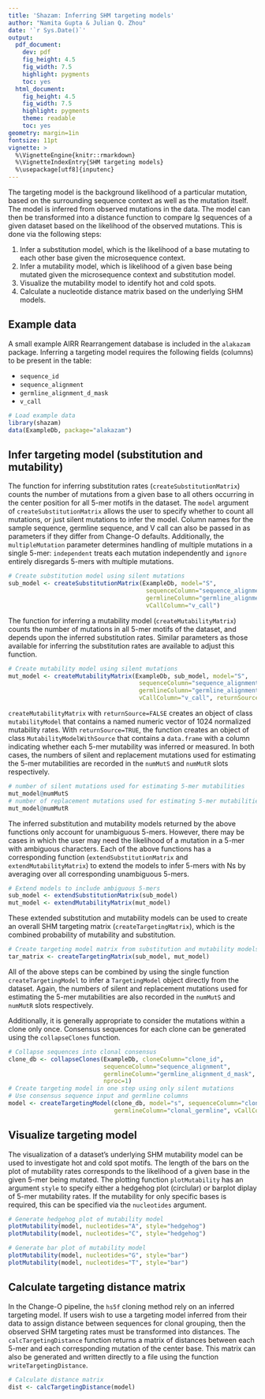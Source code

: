 ```yaml
---
title: 'Shazam: Inferring SHM targeting models'
author: "Namita Gupta & Julian Q. Zhou"
date: '`r Sys.Date()`'
output:
  pdf_document:
    dev: pdf
    fig_height: 4.5
    fig_width: 7.5
    highlight: pygments
    toc: yes
  html_document:
    fig_height: 4.5
    fig_width: 7.5
    highlight: pygments
    theme: readable
    toc: yes
geometry: margin=1in
fontsize: 11pt
vignette: >
  %\VignetteEngine{knitr::rmarkdown} 
  %\VignetteIndexEntry{SHM targeting models} 
  %\usepackage[utf8]{inputenc}
---
```


The targeting model is the background likelihood of a particular mutation, based 
on the surrounding sequence context as well as the mutation itself. The model is 
inferred from observed mutations in the data. The model can then be transformed 
into a distance function to compare Ig sequences of a given dataset based on the 
likelihood of the observed mutations. This is done via the following steps:

1. Infer a substitution model, which is the likelihood of a base mutating to 
   each other base given the microsequence context. 
2. Infer a mutability model, which is likelihood of a given base being mutated
   given the microsequence context and substitution model.
3. Visualize the mutability model to identify hot and cold spots.
4. Calculate a nucleotide distance matrix based on the underlying SHM models.

## Example data

A small example AIRR Rearrangement database is included in the `alakazam` package. 
Inferring a targeting model requires the following fields (columns) to 
be present in the table: 

* `sequence_id`
* `sequence_alignment`
* `germline_alignment_d_mask`
* `v_call`

```r
# Load example data
library(shazam)
data(ExampleDb, package="alakazam")
```

## Infer targeting model (substitution and mutability)

The function for inferring substitution rates (`createSubstitutionMatrix`) 
counts the number of mutations from a given base to all others occurring in the 
center position for all 5-mer motifs in the dataset. The `model` argument of 
`createSubstitutionMatrix` allows the user to specify whether to count all 
mutations, or just silent mutations to infer the model. Column names for the 
sample sequence, germline sequence, and V call can also be passed in as 
parameters if they differ from Change-O defaults. Additionally, the 
`multipleMutation` parameter determines handling of multiple mutations in a 
single 5-mer: `independent` treats each mutation independently and `ignore` 
entirely disregards 5-mers with multiple mutations.

```r
# Create substitution model using silent mutations
sub_model <- createSubstitutionMatrix(ExampleDb, model="S", 
                                       sequenceColumn="sequence_alignment",
                                       germlineColumn="germline_alignment_d_mask",
                                       vCallColumn="v_call")
```

The function for inferring a mutability model (`createMutabilityMatrix`) counts 
the number of mutations in all 5-mer motifs of the dataset, and depends upon the
inferred substitution rates. Similar parameters as those available for 
inferring the substitution rates are available to adjust this function.

```r
# Create mutability model using silent mutations
mut_model <- createMutabilityMatrix(ExampleDb, sub_model, model="S",
                                     sequenceColumn="sequence_alignment",
                                     germlineColumn="germline_alignment_d_mask",
                                     vCallColumn="v_call", returnSource=FALSE)
```

`createMutabilityMatrix` with `returnSource=FALSE` creates an object of class 
`mutabilityModel` that contains a named numeric vector of 1024 normalized mutability
rates. With `returnSource=TRUE`, the function creates an object of class 
`MutabilityModelWithSource` that contains a `data.frame` with a column indicating 
whether each 5-mer mutability was inferred or measured. In both cases, the numbers 
of silent and replacement mutations used for estimating the 5-mer mutabilities are 
recorded in the `numMutS` and `numMutR` slots respectively.

```r
# number of silent mutations used for estimating 5-mer mutabilities
mut_model@numMutS
# number of replacement mutations used for estimating 5-mer mutabilities
mut_model@numMutR
```

The inferred substitution and mutability models returned by the above functions
only account for unambiguous 5-mers. However, there may be cases in which the 
user may need the likelihood of a mutation in a 5-mer with ambiguous characters. 
Each of the above functions has a corresponding function (`extendSubstitutionMatrix` 
and `extendMutabilityMatrix`) to extend the models to infer 5-mers with Ns by 
averaging over all corresponding unambiguous 5-mers.

```r
# Extend models to include ambiguous 5-mers
sub_model <- extendSubstitutionMatrix(sub_model)
mut_model <- extendMutabilityMatrix(mut_model)
```

These extended substitution and mutability models can be used to create an 
overall SHM targeting matrix (`createTargetingMatrix`), which is the combined 
probability of mutability and substitution. 

```r
# Create targeting model matrix from substitution and mutability models
tar_matrix <- createTargetingMatrix(sub_model, mut_model)
```

All of the above steps can be combined by using the single function 
`createTargetingModel` to infer a `TargetingModel` object directly from 
the dataset. Again, the numbers of silent and replacement mutations used 
for estimating the 5-mer mutabilities are also recorded in the `numMutS` and 
`numMutR` slots respectively.

Additionally, it is generally appropriate to consider the mutations
within a clone only once. Consensus sequences for each clone can be generated
using the `collapseClones` function.


```r
# Collapse sequences into clonal consensus
clone_db <- collapseClones(ExampleDb, cloneColumn="clone_id", 
                           sequenceColumn="sequence_alignment",
                           germlineColumn="germline_alignment_d_mask",
                           nproc=1)
# Create targeting model in one step using only silent mutations
# Use consensus sequence input and germline columns
model <- createTargetingModel(clone_db, model="s", sequenceColumn="clonal_sequence", 
                              germlineColumn="clonal_germline", vCallColumn="v_call")
```

## Visualize targeting model

The visualization of a dataset's underlying SHM mutability model can be used to 
investigate hot and cold spot motifs. The length of the bars on the plot of 
mutability rates corresponds to the likelihood of a given base in the given 
5-mer being mutated. The plotting function `plotMutability` has an argument 
`style` to specify either a hedgehog plot (circlular) or barplot diplay of
5-mer mutability rates. If the mutability for only specific bases is required, 
this can be specified via the `nucleotides` argument.

```r
# Generate hedgehog plot of mutability model
plotMutability(model, nucleotides="A", style="hedgehog")
plotMutability(model, nucleotides="C", style="hedgehog")
```

```r
# Generate bar plot of mutability model
plotMutability(model, nucleotides="G", style="bar")
plotMutability(model, nucleotides="T", style="bar")
```

## Calculate targeting distance matrix

In the Change-O pipeline, the `hs5f` cloning method rely on an inferred 
targeting model. If users wish to use a targeting model inferred from their 
data to assign distance between sequences for clonal grouping, then the observed 
SHM targeting rates must be transformed into distances. The 
`calcTargetingDistance` function returns a matrix of distances between each 5-mer 
and each corresponding mutation of the center base. This matrix can also be 
generated and written directly to a file using the function 
`writeTargetingDistance`.

```r
# Calculate distance matrix
dist <- calcTargetingDistance(model)
```
